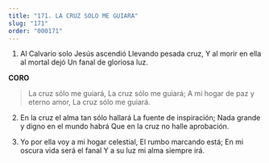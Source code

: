 ```yaml
---
title: "171. LA CRUZ SOLO ME GUIARA"
slug: "171"
order: "000171"
---
```


1. Al Calvario solo Jesús ascendió Llevando pesada cruz,
Y al morir en ella al mortal dejó Un fanal de gloriosa luz.

**CORO**
>La cruz sólo me guiará, La cruz sólo me guiará;
A mi hogar de paz y eterno amor, La cruz sólo me guiará.

2. En la cruz el alma tan sólo hallará La fuente de inspiración;
Nada grande y digno en el mundo habrá Que en la cruz no halle aprobación.

3. Yo por ella voy a mi hogar celestial, El rumbo marcando está;
En mi oscura vida será el fanal Y a su luz mi alma siempre irá.


